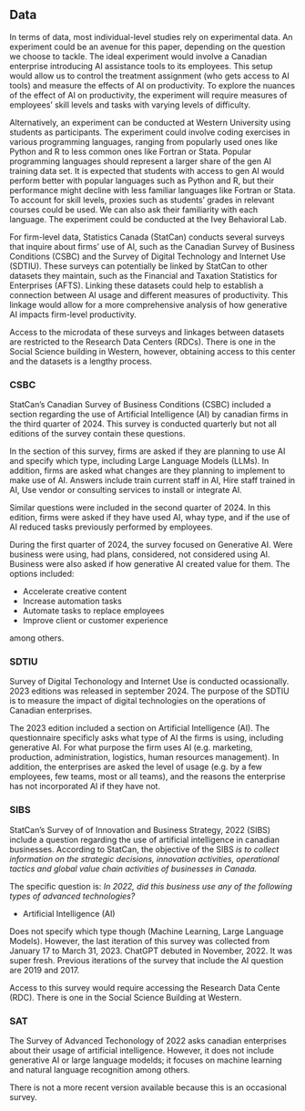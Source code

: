 ## Data

In terms of data, most individual-level studies rely on experimental data. An experiment could be an avenue for this paper, depending on the question we choose to tackle. The ideal experiment would involve a Canadian enterprise introducing AI assistance tools to its employees. This setup would allow us to control the treatment assignment (who gets access to AI tools) and measure the effects of AI on productivity. To explore the nuances of the effect of AI on productivity, the experiment will require measures of employees' skill levels and tasks with varying levels of difficulty.

Alternatively, an experiment can be conducted at Western University using students as participants. The experiment could involve coding exercises in various programming languages, ranging from popularly used ones like Python and R to less common ones like Fortran or Stata. Popular programming languages should represent a larger share of the gen AI training data set. It is expected that students with access to gen AI would perform better with popular languages such as Python and R, but their performance might decline with less familiar languages like Fortran or Stata. To account for skill levels, proxies such as students' grades in relevant courses could be used. We can also ask their familiarity with each language. The experiment could be conducted at the Ivey Behavioral Lab.

For firm-level data, Statistics Canada (StatCan) conducts several surveys that inquire about firms' use of AI, such as the Canadian Survey of Business Conditions (CSBC) and the Survey of Digital Technology and Internet Use (SDTIU). These surveys can potentially be linked by StatCan to other datasets they maintain, such as the Financial and Taxation Statistics for Enterprises (AFTS). Linking these datasets could help to establish a connection between AI usage and different measures of productivity. This linkage would allow for a more comprehensive analysis of how generative AI impacts firm-level productivity.

Access to the microdata of these surveys and linkages between datasets are restricted to the Research Data Centers (RDCs). There is one in the Social Science building in Western, however, obtaining access to this center and the datasets is a lengthy process.

### CSBC

StatCan's Canadian Survey of Business Conditions (CSBC) included a section regarding the use of Artificial Intelligence (AI) by canadian firms in the third quarter of 2024. This survey is conducted quarterly but not all editions of the survey contain these questions. 

In the section of this survey, firms are asked if they are planning to use AI and specify which type, including Large Language Models (LLMs). In addition, firms are asked what changes are they planning to implement to make use of AI. Answers include train current staff in AI, Hire staff trained in AI, Use vendor or consulting services to install or integrate AI.

Similar questions were included in the second quarter of 2024. In this edition, firms were asked if they have used AI, whay type, and if the use of AI reduced tasks previously performed by employees.

During the first quarter of 2024, the survey focused on Generative AI. Were business were using, had plans, considered, not considered using AI. Business were also asked if how generative AI created value for them. The options included:

- Accelerate creative content
- Increase automation tasks
- Automate tasks to replace employees
- Improve client or customer experience

among others.

### SDTIU

Survey of Digital Techonology and Internet Use is conducted ocassionally. 2023 editions was released in september 2024. The purpose of the SDTIU is to measure the impact of digital technologies on the operations of Canadian enterprises.

The 2023 edition included a section on Artificial Intelligence (AI). The questionnaire specificly asks what type of AI the firms is using, including generative AI. For what purpose the firm uses AI (e.g. marketing, production, administration, logistics, human resources management). In addition, the enterprises are asked the level of usage (e.g. by a few employees, few teams, most or all teams), and the reasons the enterprise has not incorporated AI if they have not.


### SIBS

StatCan's Survey of of Innovation and Business Strategy, 2022 (SIBS) include a question regarding the use of artificial intelligence in canadian businesses. According to StatCan, the objective of the SIBS *is to collect information on the strategic decisions, innovation activities, operational tactics and global value chain activities of businesses in Canada.*

The specific question is:
*In 2022, did this business use any of the following types of advanced technologies?*

- Artificial Intelligence (AI)

Does not specify which type though (Machine Learning, Large Language Models). However, the last iteration of this survey was collected from January 17 to March 31, 2023. ChatGPT debuted in November, 2022. It was super fresh. Previous iterations of the survey that include the AI question are 2019 and 2017.

Access to this survey would require accessing the Research Data Cente (RDC). There is one in the Social Science Building at Western.

### SAT

The Survey of Advanced Techonology of 2022 asks canadian enterprises about their usage of artificial intelligence. However, it does not include generative AI or large language modelds; it focuses on machine learning and natural language recognition among others.

There is not a more recent version available because this is an occasional survey.







